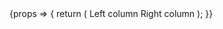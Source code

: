 

<Meta title="Atoms/Box" component={Box} />

<Canvas>
    <Story name="Basic example">
        {props => {
            return (
                <Card>
                    <CardBody>
                        <Box
                            display="flex"
                            flexDirection={{
                                xxs: "column",
                                md: "row",
                            }}
                            gap={{
                                xxs: 2,
                                md: 4,
                            }}
                            width="100%">
                            <Box flexGrow="1" backgroundColor="grey400" p={4}>
                                Left column
                            </Box>
                            <Box flexGrow="1" backgroundColor="grey400" p={4}>
                                Right column
                            </Box>
                        </Box>
                    </CardBody>
                </Card>
            );
        }}
    </Story>
</Canvas>

<ArgsTable of={Box} />
